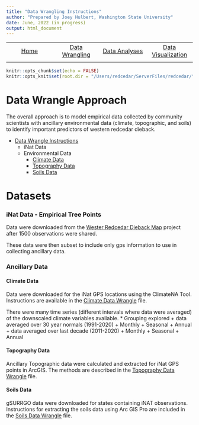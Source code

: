 ```yaml
---
title: "Data Wrangling Instructions"
author: "Prepared by Joey Hulbert, Washington State University"
date: June, 2022 (in progress)
output: html_document
---
```


|            |            |            |            |
|:----------:|:----------:|:----------:|:----------:|
|[Home](https://jmhulbert.github.io/redcedar)|[Data Wrangling](https://jmhulbert.github.io/redcedar/data-wrangle/)|[Data Analyses](https://jmhulbert.github.io/redcedar/analyses/)|[Data Visualization](https://jmhulbert.github.io/redcedar/data-visualization/)|
|             |           |            |            |


```r
knitr::opts_chunk$set(echo = FALSE)
knitr::opts_knit$set(root.dir = "/Users/redcedar/ServerFiles/redcedar/") 
```


# Data Wrangle Approach

The overall approach is to model empirical data collected by community scientists with ancillary environmental data (climate, topographic, and soils) to identify important predictors of western redcedar dieback.

  * [Data Wrangle Instructions](./data-wrangle/Data-Wrangle-v1.html)
    + iNat Data
    + Environmental Data
      + [Climate Data](./data-wrangle/climate/Climate-Data-Extraction.html)
      + [Topography Data](./data-wrangle/topo/Topo-Data-Extraction---ArcGIS.html)
      + [Soils Data](./data-wrangle/soils/Soil-Data-Extraction.html)

# Datasets

### iNat Data - Empirical Tree Points

Data were downloaded from the [Wester Redcedar Dieback Map](https://www.inaturalist.org/projects/western-redcedar-dieback-map) project after 1500 observations were shared. 

These data were then subset to include only gps information to use in collecting ancillary data.

### Ancillary Data

#### Climate Data

Data were downloaded for the iNat GPS locations using the ClimateNA Tool. Instructions are available in the [Climate Data Wrangle](./data-wrangle/climate/Climate-Data-Extraction.html) file.

There were many time series (different intervals where data were averaged) of the downscaled climate variables available. 
* Grouping explored
  + data averaged over 30 year normals (1991-2020)
    + Monthly
    + Seasonal
    + Annual
  + data averaged over last decade (2011-2020)
    + Monthly
    + Seasonal
    + Annual

#### Topography Data

Ancillary Topographic data were calculated and extracted for iNat GPS points in ArcGIS. The methods are described in the [Topography Data Wrangle](./data-wrangle/topo/Topo-Data-Extraction---ArcGIS.html) file.


#### Soils Data

gSURRGO data were downloaded for states containing iNAT observations. Instructions for extracting the soils data using Arc GIS Pro are included  in the [Soils Data Wrangle](./data-wrangle/soils/Soil-Data-Extraction.html) file.

